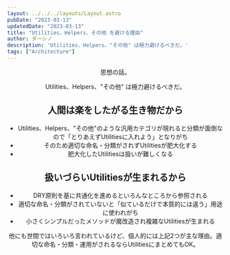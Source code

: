 ```yaml
---
layout: ../../../layouts/Layout.astro
pubDate: "2023-03-13"
updatedDate: "2023-03-13"
title: "Utilities、Helpers、その他 を避ける理由"
author: ダーシノ
description: 'Utilities、Helpers、"その他" は極力避けるべきだ。'
tags: ["Architecture"]
---
```



<Header {...frontmatter} />

思想の話。

Utilities、Helpers、"その他" は極力避けるべきだ。

## 人間は楽をしたがる生き物だから

- Utilities、Helpers、"その他"のような汎用カテゴリが現れると分類が面倒なので「とりあえずUtilitiesに入れよう」となりがち
- そのため適切な命名・分類がされずUtilitiesが肥大化する
- 肥大化したUtilitiesは扱いが難しくなる


## 扱いづらいUtilitiesが生まれるから

- DRY原則を基に共通化を進めるといろんなところから参照される
- 適切な命名・分類がされていないと「似ているだけで本質的には違う」用途に使われがち
- 小さくシンプルだったメソッドが魔改造され複雑なUtilitiesが生まれる


他にも世間ではいろいろ言われているけど、個人的には上記2つが主な理由。適切な命名・分類・運用がされるならUtilitiesにまとめてもOK。
